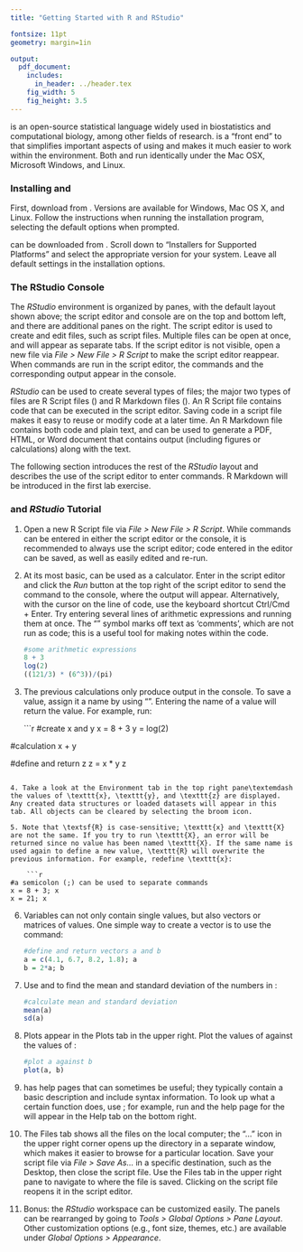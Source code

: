 ```yaml
---
title: "Getting Started with R and RStudio"

fontsize: 11pt
geometry: margin=1in

output:
  pdf_document:
    includes:
      in_header: ../header.tex
    fig_width: 5
    fig_height: 3.5
---
```


\textsf{R} is an open-source statistical language widely used in biostatistics and computational biology, among other fields of research. \textit{RStudio} is a "front end" to \textsf{R} that simplifies important aspects of using \textsf{R} and makes it much easier to work within the \textsf{R} environment. Both \textsf{R} and \textit{RStudio} run identically under the Mac OSX, Microsoft Windows, and Linux.

### Installing \textsf{R} and \textit{RStudio}

First, download \textsf{R} from \url{http://cran.us.r-project.org/}. Versions are available for Windows, Mac OS X, and Linux. Follow the instructions when running the installation program, selecting the default options when prompted.

\textit{RStudio} can be downloaded from \url{https://www.rstudio.com/products/rstudio/download/}. Scroll down to "Installers for Supported Platforms" and select the appropriate version for your system. Leave all default settings in the installation options.

### The RStudio Console

\centerline{\includegraphics[width=1\textwidth]{console_layout_web}}

The *RStudio* environment is organized by panes, with the default layout shown above; the script editor and console are on the top and bottom left, and there are additional panes on the right. The script editor is used to create and edit files, such as \textsf{R} script files. Multiple files can be open at once, and will appear as separate tabs. If the script editor is not visible, open a new file via *File > New File > R Script* to make the script editor reappear. When commands are run in the script editor, the commands and the corresponding output appear in the console. 
  
*RStudio* can be used to create several types of files; the major two types of files are R Script files (\texttt{.R}) and R Markdown files (\texttt{.Rmd}). An R Script file contains code that can be executed in the script editor. Saving code in a script file makes it easy to reuse or modify code at a later time. An R Markdown file contains both code and plain text, and can be used to generate a PDF, HTML, or Word document that contains output (including figures or calculations) along with the text. 
      
The following section introduces the rest of the *RStudio* layout and describes the use of the script editor to enter commands. R Markdown will be introduced in the first lab exercise.

### \textsf{R} and *RStudio* Tutorial

1. Open a new R Script file via *File > New File > R Script*. While commands can be entered in either the script editor or the console, it is recommended to always use the script editor; code entered in the editor can be saved, as well as easily edited and re-run. 

2. At its most basic, \textsf{R} can be used as a calculator. Enter \texttt{8 + 3} in the script editor and click the *Run* button at the top right of the script editor to send the command to the console, where the output will appear. Alternatively, with the cursor on the line of code, use the keyboard shortcut Ctrl/Cmd + Enter. Try entering several lines of arithmetic expressions and running them at once. The "\texttt{\#}" symbol marks off text as 'comments', which are not run as code; this is a useful tool for making notes within the code.

    ```r
#some arithmetic expressions
8 + 3
log(2)
((121/3) * (6^3))/(pi)
```

3. The previous calculations only produce output in the console. To save a value, assign it a name by using "\texttt{=}". Entering the name of a value will return the value. For example, run:

    ```r
#create x and y
x = 8 + 3
y = log(2)

#calculation
x + y

#define and return z
z = x * y
z
```

4. Take a look at the Environment tab in the top right pane\textemdash the values of \texttt{x}, \texttt{y}, and \texttt{z} are displayed. Any created data structures or loaded datasets will appear in this tab. All objects can be cleared by selecting the broom icon. 

5. Note that \textsf{R} is case-sensitive; \texttt{x} and \texttt{X} are not the same. If you try to run \texttt{X}, an error will be returned since no value has been named \texttt{X}. If the same name is used again to define a new value, \texttt{R} will overwrite the previous information. For example, redefine \texttt{x}:

    ```r
#a semicolon (;) can be used to separate commands
x = 8 + 3; x
x = 21; x
```

6. Variables can not only contain single values, but also vectors or matrices of values. One simple way to create a vector is to use the \texttt{c()} command:

    ```r
#define and return vectors a and b
a = c(4.1, 6.7, 8.2, 1.8); a
b = 2*a; b
```

7. Use \texttt{mean()} and \texttt{sd()} to find the mean and standard deviation of the numbers in \texttt{a}:

    ```r
#calculate mean and standard deviation
mean(a)
sd(a)
```

8. Plots appear in the Plots tab in the upper right. Plot the values of \texttt{a} against the values of \texttt{b}:

    ```r
#plot a against b
plot(a, b)
```

9. \textsf{R} has help pages that can sometimes be useful; they typically contain a basic description and include syntax information. To look up what a certain function does, use \texttt{?}; for example, run \texttt{?mean} and the help page for the \texttt{mean} will appear in the Help tab on the bottom right.

10. The Files tab shows all the files on the local computer; the "..." icon in the upper right corner opens up the directory in a separate window, which makes it easier to browse for a particular location. Save your script file via *File > Save As...* in a specific destination, such as the Desktop, then close the script file. Use the Files tab in the upper right pane to navigate to where the file is saved. Clicking on the script file reopens it in the script editor.

11. Bonus: the *RStudio* workspace can be customized easily. The panels can be rearranged by going to *Tools > Global Options > Pane Layout*. Other customization options (e.g., font size, themes, etc.) are available under *Global Options > Appearance*. 